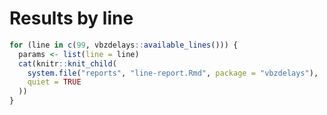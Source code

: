 # Results by line

```r
for (line in c(99, vbzdelays::available_lines())) {
  params <- list(line = line)
  cat(knitr::knit_child(
    system.file("reports", "line-report.Rmd", package = "vbzdelays"),
    quiet = TRUE
  ))
}
```
